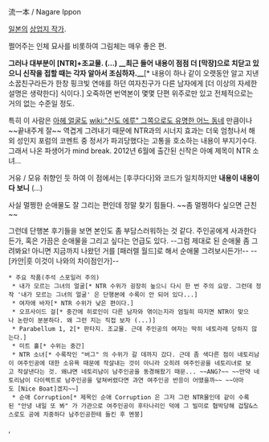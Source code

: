 流一本 / Nagare Ippon

[[일본]]의 [[상업지 작가]].

쩔어주는 인체 묘사를 비롯하여 그림체는 매우 좋은 편.

'''그러나 대부분이 [NTR]+조교물. (...) __최근 들어 내용이 점점 더 [막장]으로 치닫고 있으니 신작을 접할 때는 각자 알아서 조심하자.__'''[* 내용이 하나 같이 오랫동안 알고 지낸 소꿉친구라든가 한창 핑크빛 연애를 하던 여자친구가 다른 남자에게 [더 이상의 자세한 설명은 생략한다] 식이다.] 오죽하면 번역본이 몇몇 단편 위주로만 있고 전체적으로는 거의 없는 수준일 정도.

특히 이 사람은 [[아헤 얼굴]]도 [[wiki:"신도 에루" 그쪽으로도 유명한 어느 동네]] 만큼이나 ~~끝내주게 잘~~ 역겹게 그려내기 때문에 NTR과의 시너지 효과는 더욱 엄청나서 해외 성인지 포럼의 코멘트 중 정서가 파괴당했다는 고통을 호소하는 내용이 부지기수다. 그래서 나온 파생어가 mind break.
2012년 6월에 출간된 신작은 아예 제목이 NTR 소녀...

거유 / 모유 취향인 듯 하여 이 점에서는 [후쿠다다]와 코드가 일치하지만 '''내용이 내용이다 보니''' (...)

사실 멀쩡한 순애물도 잘 그리는 편인데 정말 찾기 힘들다. ~~좀 멀쩡하다 싶으면 근친~~

그런데 단행본 후기들을 보면 본인도 좀 부담스러워하는 것 같다. 주인공에게 사과한다든가, 혹은 가끔은 순애물을 그리고 싶다는 언급도 있다. --그럼 제대로 된 순애물 좀 그려봐요! 아니면 지금까지 나왔던 거를 [패러렐 월드]로 해서 순애물 그려보시든가!-- --[카안|훗 이것이 나와의 차이점인가]--

 * 주요 작품(주석 스포일러 주의)
  * 내가 모르는 그녀의 얼굴[* NTR 수위가 굉장히 높으니 다시 한 번 주의 요망. 그런데 정작 '내가 모르는 그녀의 얼굴' 은 단행본에 수록이 안 되어 있다...]
  * 여자애 바자[* NTR 수위가 낮은 편이다.]
  * 오프사이드 걸[* 중간에 히로인이 다른 남자와 엮이는지라 엄밀히 따지면 NTR이 맞으나 논란이 분분하다. 왜 그런 지는 직접 보자 (...)]
  * Parabellum 1, 2[* 판타지. 조교물. 근데 주인공의 여자는 딱히 네토라레 당하지 않는다.]
  * 미트 홀[* 수위는 중간] 
  * NTR 소녀[* 수록작인 "버그" 의 수위가 갈 데까지 갔다. 근데 좀 색다른 점이 네토리남이 여주인공에 대한 소유욕 때문에 작살내는 것이 아니라 오히려 여주인공을 네토리녀로 보고 작살낸다는 것. 왜냐면 네토리남이 남주인공을 동경해왔기 때문... ~~ANG?~~ ~~만약 네토리남이 다이렉트로 남주인공을 덮쳐버렸다면 과연 여주인공 반응이 어땠을까~~ ~~아마도 [Nice Boat]겠지~~] 
  * 순애 Corruption[* 제목인 순애 Corruption 은 그저 그런 NTR물인데 같이 수록된 "안녕 내일 또 봐" 가 가관으로 여주인공이 후타나리인 덕에 그 빌미로 협박당해 겁탈&스스로도 공에 치중하다 남주인공한테 들킨 후 멘붕] 
,

